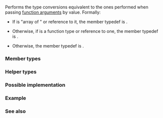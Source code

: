 {{cpp/title|decay}}
{{cpp/meta/navbar}}
{{dcl begin}}
{{dcl header|type_traits}}
{{dcl|since=c++11|1=
template&lt; class T &gt;
struct decay;
}}
{{dcl end}}

Performs the type conversions equivalent to the ones performed when passing [[cpp/language/function#Parameter list|function arguments]] by value. Formally:

* If {{tt|T}} is "array of {{tt|U}}" or reference to it, the member typedef {{tt|type}} is {{tt|U*}}.

* Otherwise, if {{tt|T}} is a function type {{tt|F}} or reference to one, the member typedef {{tt|type}} is {{c/core|std::add_pointer&lt;F&gt;::type}}.

* Otherwise, the member typedef {{tt|type}} is {{c/core|std::remove_cv&lt;std::remove_reference&lt;T&gt;::type&gt;::type}}.

{{cpp/types/nospec}}

===Member types===
{{dsc begin}}
{{dsc hitem|Name|Definition}}
{{dsc|{{tt|type}}|the result of applying the decay type conversions to {{tt|T}}}}
{{dsc end}}

===Helper types===
{{dcl begin}}
{{dcl|since=c++14|1=
template&lt; class T &gt;
using decay_t = typename decay&lt;T&gt;::type;
}}
{{dcl end}}

===Possible implementation===
{{eq fun|1=
template&lt;class T&gt;
struct decay
{
private:
    typedef typename std::remove_reference&lt;T&gt;::type U;
public:
    typedef typename std::conditional&lt; 
        std::is_array&lt;U&gt;::value,
        typename std::add_pointer&lt;typename std::remove_extent&lt;U&gt;::type&gt;::type,
        typename std::conditional&lt; 
            std::is_function&lt;U&gt;::value,
            typename std::add_pointer&lt;U&gt;::type,
            typename std::remove_cv&lt;U&gt;::type
        &gt;::type
    &gt;::type type;
};
}}

===Example===
{{example
|code=
#include &lt;type_traits&gt;

template&lt;typename T, typename U&gt;
constexpr bool is_decay_equ = std::is_same_v&lt;std::decay_t&lt;T&gt;, U&gt;;

int main()
{
    static_assert
    (
        is_decay_equ&lt;int, int&gt; &amp;&amp;
        ! is_decay_equ&lt;int, float&gt; &amp;&amp;
        is_decay_equ&lt;int&amp;, int&gt; &amp;&amp;
        is_decay_equ&lt;int&amp;&amp;, int&gt; &amp;&amp;
        is_decay_equ&lt;const int&amp;, int&gt; &amp;&amp;
        is_decay_equ&lt;int[2], int*&gt; &amp;&amp;
        ! is_decay_equ&lt;int[4][2], int*&gt; &amp;&amp;
        ! is_decay_equ&lt;int[4][2], int**&gt; &amp;&amp;
        is_decay_equ&lt;int[4][2], int(*)[2]&gt; &amp;&amp;
        is_decay_equ&lt;int(int), int(*)(int)&gt;
    );
}
}}

===See also===
{{dsc begin}}
{{dsc inc|cpp/types/dsc remove_cvref}}
{{dsc|{{ltt|cpp/language/implicit cast|implicit conversion}}|array-to-pointer, function-to-pointer, lvalue-to-rvalue conversions}}
{{dsc end}}

{{langlinks|de|es|fr|it|ja|pt|ru|zh}}